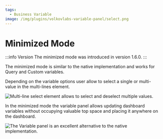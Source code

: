 ```yaml
---
tags:
  - Business Variable
image: /img/plugins/volkovlabs-variable-panel/select.png
---
```



# Minimized Mode

:::info Version
The minimized mode was introduced in version 1.6.0.
:::

The minimized mode is similar to the native implementation and works for Query and Custom variables.

Depending on the variable options user allow to select a single or multi-value in the multi-lines element.

<Image
  title="Multi-line select element allows to select and deselect multiple values."
  src="/img/plugins/volkovlabs-variable-panel/minimize.png"
/>

In the minimized mode the variable panel allows updating dashboard variables without occupying valuable top space and placing it anywhere on the dashboard.

<Image
  title="The Variable panel is an excellent alternative to the native implementation."
  src="/img/plugins/volkovlabs-variable-panel/select.png"
/>
